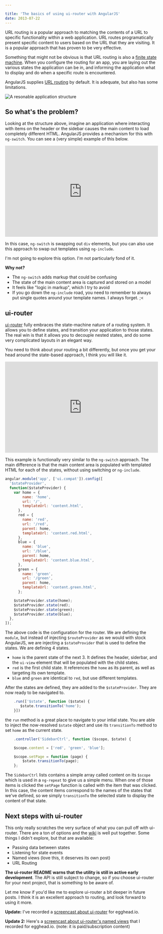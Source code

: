 ```yaml
---

title: 'The basics of using ui-router with AngularJS'
date: 2013-07-22
---
```


URL routing is a popular approach to matching the contents of a URL to specific
functionality within a web application. URL routes programatically present
specific content to users based on the URL that they are visiting. It is a
popular approach that has proven to be very effective.

Something that might not be obvious is that URL routing is also a [finite state
machine](https://en.wikipedia.org/wiki/Finite-state_machine). When you configure
the routing for an app, you are laying out the various states the application
can be in, and informing the application what to display and do when a specific
route is encountered.

AngularJS supplies [URL routing](https://docs.angularjs.org/tutorial/step_07) by default.
It is adequate, but also has some limitations.

![A resonable application structure](https://res.cloudinary.com/joelhooks-com/image/upload/v1646023534/images/app-layout.png)

## So what's the problem?

Looking at the structure above, imagine an application where interacting with
items on the header or the sidebar causes the main content to load completely
different HTML. AngularJS provides a mechanism for this with `ng-switch`. You
can see a (very simple) example of this below.

<iframe width="100%" height="300"
  src="https://jsfiddle.net/joelhooks/Swm48/4/embedded/result,js,html"
  allowfullscreen="allowfullscreen" frameborder="0"></iframe>

In this case, `ng-switch` is swapping out `div` elements, but you can also use
this approach to swap out templates using `ng-include`.

I'm not going to explore this option. I'm not particularly fond of it.

**Why not?**

- The `ng-switch` adds markup that could be confusing
- The state of the main content area is captured and stored on a model
- It feels like "logic in markup", which I try to avoid
- If you go down the `ng-include` road, you need to remember to always put
  single quotes around your template names. I always forget. ;\<

## ui-router

[ui-router](https://github.com/angular-ui/ui-router) fully embraces the
state-machine nature of a routing system. It allows you to define states, and
transition your application to those states. The real win is that it allows you
to decouple nested states, and do some very complicated layouts in an elegant
way.

You need to think about your routing a bit differently, but once you get your
head around the state-based approach, I think you will like it.

<iframe width="100%" height="300"
  src="https://jsfiddle.net/SvUjA/1/embedded/result,js,html"
  allowfullscreen="allowfullscreen" frameborder="0"></iframe>

This example is functionally very similar to the `ng-switch` approach. The main
difference is that the main content area is populated with templated HTML for
each of the states, without using switching or `ng-include`.

```javascript
angular.module('app', ['ui.compat']).config([
  '$stateProvider',
  function($stateProvider) {
    var home = {
        name: 'home',
        url: '/',
        templateUrl: 'content.html',
      },
      red = {
        name: 'red',
        url: '/red',
        parent: home,
        templateUrl: 'content.red.html',
      },
      blue = {
        name: 'blue',
        url: '/blue',
        parent: home,
        templateUrl: 'content.blue.html',
      },
      green = {
        name: 'green',
        url: '/green',
        parent: home,
        templateUrl: 'content.green.html',
      };

    $stateProvider.state(home);
    $stateProvider.state(red);
    $stateProvider.state(green);
    $stateProvider.state(blue);
  },
]);
```

The above code is the configuration for the router. We are defining the `module`, but instead
of injecting `$routeProvider` as we would with stock AngularJS, we are injecting
a `$stateProvider` that is used to define the states. We are defining 4 states.

- `home` is the parent state of the next 3. It defines the header, siderbar, and
  the `ui-view` element that will be populated with the child states.
- `red` is the first child state. It references the `home` as its parent, as
  well as targeting its own template.
- `blue` and `green` are identical to `red`, but use different templates.

After the states are defined, they are added to the `$stateProvider`. They are
now ready to be navigated to.

```javascript
    .run(['$state', function ($state) {
       $state.transitionTo('home');
    }])
```

the `run` method is a great place to navigate to your intial state. You are able to
inject the now-resolved `$state` object and use its `transitionTo` method to set `home`
as the current state.

```javascript
    .controller('SidebarCtrl', function ($scope, $state) {

    $scope.content = ['red', 'green', 'blue'];

    $scope.setPage = function (page) {
        $state.transitionTo(page);
    };
```

The `SidebarCtrl` lists contains a simple array called content on its `$scope` which
is used in a `ng-repeat` to give us a simple menu. When one of those items is clicked
the `setPage` function is called with the item that was clicked. In this case, the
content items correspond to the names of the states that we've defined, so we simply
`transitionTo` the selected state to display the content of that state.

## Next steps with ui-router

This only really scratches the very surface of what you can pull off with
ui-router. There are a ton of options and the
[wiki](https://github.com/angular-ui/ui-router/wiki) is well put together. Some
things I didn't explore, but that are available:

- Passing data between states
- Listening for state events
- Named views (love this, it deserves its own post)
- URL Routing

**The ui-router README warns that the utility is still in active early
development**. The API is still subject to change, so if you choose ui-router for
your next project, that is something to be aware of.

Let me know if you'd like me to explore ui-router a bit deeper in future posts.
I think it is an excellent approach to routing, and look forward to using it
more.

**Update:** I've recorded a [screencast about ui-router](https://egghead.io/lessons/angularjs-introduction-ui-router) for egghead.io.

**Update 2:** Here's a [screencast about ui-router's named views](https://egghead.io/lessons/angularjs-ui-router-named-views) that I recorded for egghead.io. (note: it is paid/subscription content)

